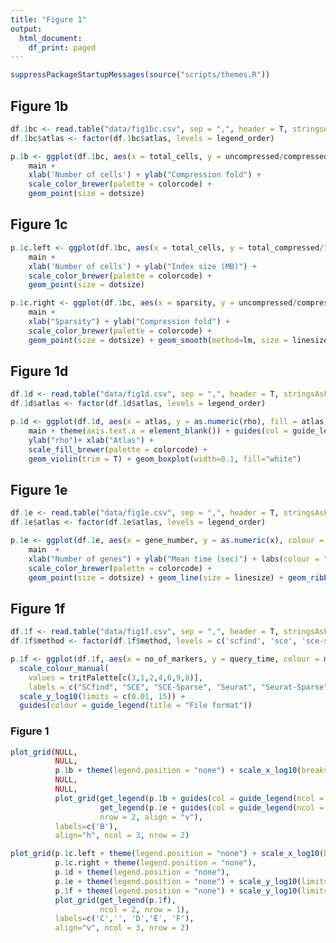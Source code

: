 ```yaml
---
title: "Figure 1"
output:
  html_document:
    df_print: paged
---
```



```r
suppressPackageStartupMessages(source("scripts/themes.R"))
```

## Figure 1b
```r
df.1bc <- read.table("data/fig1bc.csv", sep = ",", header = T, stringsAsFactors = F)
df.1bc$atlas <- factor(df.1bc$atlas, levels = legend_order)

p.1b <- ggplot(df.1bc, aes(x = total_cells, y = uncompressed/compressed, colour = atlas)) + 
    main + 
    xlab('Number of cells') + ylab("Compression fold") + 
    scale_color_brewer(palette = colorcode) + 
    geom_point(size = dotsize)
```

## Figure 1c
```r
p.1c.left <- ggplot(df.1bc, aes(x = total_cells, y = total_compressed/1024^2, colour = atlas)) + 
    main + 
    xlab('Number of cells') + ylab("Index size (MB)") + 
    scale_color_brewer(palette = colorcode) + 
    geom_point(size = dotsize)

p.1c.right <- ggplot(df.1bc, aes(x = sparsity, y = uncompressed/compressed, colour = atlas)) + 
    main + 
    xlab("Sparsity") + ylab("Compression fold") + 
    scale_color_brewer(palette = colorcode) + 
    geom_point(size = dotsize) + geom_smooth(method=lm, size = linesize) 
```

## Figure 1d
```r
df.1d <- read.table("data/fig1d.csv", sep = ",", header = T, stringsAsFactors = F)
df.1d$atlas <- factor(df.1d$atlas, levels = legend_order)

p.1d <- ggplot(df.1d, aes(x = atlas, y = as.numeric(rho), fill = atlas)) + 
    main + theme(axis.text.x = element_blank()) + guides(col = guide_legend(ncol = 2)) +
    ylab("rho")+ xlab("Atlas") + 
    scale_fill_brewer(palette = colorcode) + 
    geom_violin(trim = T) + geom_boxplot(width=0.1, fill="white")
```

## Figure 1e
```r
df.1e <- read.table("data/fig1e.csv", sep = ",", header = T, stringsAsFactors = F)
df.1e$atlas <- factor(df.1e$atlas, levels = legend_order)

p.1e <- ggplot(df.1e, aes(x = gene_number, y = as.numeric(x), colour = atlas)) + 
    main  + 
    xlab("Number of genes") + ylab("Mean time (sec)") + labs(colour = "Atlas") + 
    scale_color_brewer(palette = colorcode) +
    geom_point(size = dotsize) + geom_line(size = linesize) + geom_ribbon(aes(ymin=df.1e$x + df.1e$se, ymax = df.1e$x - df.1e$se), linetype = 1, alpha = 0.1)
```

## Figure 1f
```r
df.1f <- read.table("data/fig1f.csv", sep = ",", header = T, stringsAsFactors = F)
df.1f$method <- factor(df.1f$method, levels = c('scfind', 'sce', 'sce-sparseMatrix', 'seurat', 'seurat-sparseMatrix', 'loom', 'loom-1000', 'loom-5000'))

p.1f <- ggplot(df.1f, aes(x = no_of_markers, y = query_time, colour = method))  + geom_jitter(size = dotsize, alpha = 0.8) + main +   labs(x = "Number of genes", y = "Query time (sec)") + 
  scale_colour_manual(
    values = tritPalette[c(3,1,2,4,6,9,8)], 
    labels = c("SCfind", "SCE", "SCE-Sparse", "Seurat", "Seurat-Sparse", "Loom-1000", "Loom-5000")) + 
  scale_y_log10(limits = c(0.01, 15)) +
  guides(colour = guide_legend(title = "File format"))

```

### Figure 1
```r
plot_grid(NULL, 
          NULL,
          p.1b + theme(legend.position = "none") + scale_x_log10(breaks = trans_breaks("log10", function(x) 10^x), labels = trans_format("log10", math_format(10^.x))),
          NULL, 
          NULL,
          plot_grid(get_legend(p.1b + guides(col = guide_legend(ncol = 2)) + labs(colour = "Atlas") + theme(legend.key.size = unit(.5, "cm"))),
                    get_legend(p.1e + guides(col = guide_legend(ncol = 2)) + theme(legend.title=element_blank(), legend.key.size = unit(.5, "cm"))),
                    nrow = 2, align = "v"),
          labels=c('B'), 
          align="h", ncol = 3, nrow = 2)

plot_grid(p.1c.left + theme(legend.position = "none") + scale_x_log10(breaks = trans_breaks("log10", function(x) 10^x), labels = trans_format("log10", math_format(10^.x))), 
          p.1c.right + theme(legend.position = "none"), 
          p.1d + theme(legend.position = "none"),
          p.1e + theme(legend.position = "none") + scale_y_log10(limits = c(0.01, 3)),
          p.1f + theme(legend.position = "none") + scale_y_log10(limits = c(0.01, 15)),
          plot_grid(get_legend(p.1f), 
                    ncol = 2, nrow = 1),
          labels=c('C','', 'D','E', 'F'),
          align="v", ncol = 3, nrow = 2)
```